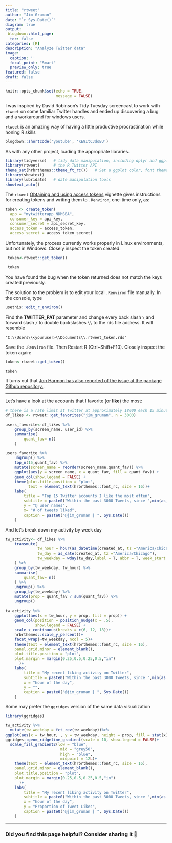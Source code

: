 ```yaml
---
title: "rtweet"
author: "Jim Gruman"
date: "`r Sys.Date()`"
diagram: true
output: 
 blogdown::html_page:
  toc: false
categories: [R]
description: "Analyze Twitter data" 
image: 
  caption: ''
  focal_point: "Smart"
  preview_only: true
featured: false
draft: false
---
```


```r
knitr::opts_chunk$set(echo = TRUE,
                      message = FALSE)
```

I was inspired by David Robinson's Tidy Tuesday screencast to work with `rtweet` on some familiar Twitter handles and ended up discovering a bug and a workaround for windows users. 

`rtweet` is an amazing way of having a little productive procrastination while honing R skills

```r
blogdown::shortcode('youtube', 'KE9ItC3doEU')
```

As with any other project, loading the appropriate libraries.

```r
library(tidyverse)   # tidy data manipulation, including dplyr and ggplot
library(rtweet)      # the R Twitter API
theme_set(hrbrthemes::theme_ft_rc())   # Set a ggplot color, font theme
library(showtext)   
library(lubridate)   # date manipulation tools
showtext_auto()
```

The `rtweet` [Obtaining and using access tokens](http://rtweet.info/articles/auth.html) vignette gives instructions for creating tokens and writing them to `.Renviron`, one-time only, as:

```r
token <- create_token(
  app = "mytwitterapp_NDMSBA",
  consumer_key = api_key,
  consumer_secret = api_secret_key,
  access_token = access_token,
  access_secret = access_token_secret)
```
Unfortunately, the process currently works properly in Linux environments, but not in Windows. Closely inspect the token created:

```r
 token<-rtweet::get_token()

 token
```

You have found the bug when the token returned does not match the keys created previously.

The solution to the problem is to edit your local `.Renviron` file manually. In the console, type

```r
usethis::edit_r_environ()
```

Find the **TWITTER_PAT** parameter and change every back slash `\` and forward slash `/` to double backslashes `\\` to the rds file address.  It will resemble

`"C:\\Users\\<youruser>\\Documents\\.rtweet_token.rds"`

Save the `.Renviron` file.  Then Restart R (Ctrl+Shift+F10). Closely inspect the token again:

```r
token<-rtweet::get_token()

token
```
It turns out that [Jon Harmon has also reported of the issue at the package Github repository.](https://github.com/ropensci/rtweet/issues/380). 

----

Let's have a look at the accounts that I favorite (or **like**) the most:

```r
# there is a rate limit at Twitter at approximately 18000 each 15 minutes
df_likes <- rtweet::get_favorites("jim_gruman", n = 3000)
```

```r
users_favorite<-df_likes %>% 
    group_by(screen_name, user_id) %>%
    summarise(
        quant_fav= n()
    )

users_favorite %>%
    ungroup() %>%
    top_n(15,quant_fav) %>%
    mutate(screen_name = reorder(screen_name,quant_fav)) %>%
    ggplot(aes(y = screen_name, x = quant_fav, fill = quant_fav)) + 
    geom_col(show.legend = FALSE) +
    theme(plot.title.position = "plot",
          text = element_text(hrbrthemes::font_rc, size = 16))+
    labs(
        title = "Top 15 Twitter accounts I like the most often",
        subtitle = paste0("Within the past 3000 Tweets, since ",min(as_date(df_likes$created_at,  tz ="America/Chicago"))),
        y = "@ user names",
        x= "# of tweets liked",
        caption = paste0("@jim_gruman | ", Sys.Date())
    )

```

And let's break down my activity by week day

```r
tw_activity<- df_likes %>% 
    transmute(
              tw_hour = hour(as_datetime(created_at, tz ="America/Chicago")),
              tw_day = as_date(created_at, tz ="America/Chicago"),
              tw_weekday = wday(tw_day,label = T, abbr = T, week_start = 1)
    ) %>%
    group_by(tw_weekday, tw_hour) %>%
    summarise(
        quant_fav= n()
    ) %>% 
    ungroup() %>% 
    group_by(tw_weekday) %>% 
    mutate(prop = quant_fav / sum(quant_fav)) %>% 
    ungroup()
  
tw_activity %>%
    ggplot(aes(x = tw_hour, y = prop, fill = prop)) + 
    geom_col(position = position_nudge(x = .5),
             show.legend = FALSE) +
    scale_x_continuous(breaks = c(6, 12, 18))+
    hrbrthemes::scale_y_percent()+
    facet_wrap(~tw_weekday, ncol = 5)+
    theme(text = element_text(hrbrthemes::font_rc, size = 16),
    panel.grid.minor = element_blank(),
    plot.title.position = "plot",
    plot.margin = margin(0.25,0.5,0.25,0.5,"in")
      )+
    labs(
        title = "My recent liking activity on Twitter",
        subtitle = paste0("Within the past 3000 Tweets, since ",min(as.Date(df_likes$created_at, tz = "America/Chicago"))),
        x = "hour of the day",
        y = "",
        caption = paste0("@jim_gruman | ", Sys.Date())
    )

```

Some may prefer the `ggridges` version of the same data visualization

```r
library(ggridges)

tw_activity %>%
  mutate(tw_weekday = fct_rev(tw_weekday))%>%
ggplot(aes(x = tw_hour, , y = tw_weekday, height = prop, fill = stat(x)))+
ggridges::geom_ridgeline_gradient(scale = 10, show.legend = FALSE)+
  scale_fill_gradient2(low = "blue",
                        mid = "grey50",
                        high = "blue",
                        midpoint = 12L)+
    theme(text = element_text(hrbrthemes::font_rc, size = 16),
    panel.grid.minor = element_blank(),
    plot.title.position = "plot",
    plot.margin = margin(0.25,0.5,0.25,0.5,"in")
      )+
    labs(
        title = "My recent liking activity on Twitter",
        subtitle = paste0("Within the past 3000 Tweets, since ",min(as.Date(df_likes$created_at, tz = "America/Chicago"))),
        x = "hour of the day",
        y = "Proportion of Tweet Likes",
        caption = paste0("@jim_gruman | ", Sys.Date())
    )

```

----

### Did you find this page helpful? Consider sharing it 🙌


